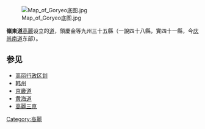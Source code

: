 [[File:Map_of_Goryeo底图.jpg|thumb]]

'''嶺東道'''[[高麗|高麗]]设立的[[道_(行政区划)|道]]，領慶金等九州三十五縣（一說四十八縣，實四十一縣，今[[庆尚南道|庆尚南道]]东部）。

==参见==
*[[高丽行政区划|高丽行政区划]]
*[[韩州|韩州]]
*[[京畿道|京畿道]] 
*[[黄海道|黄海道]]
*[[高麗三京|高麗三京]]

[[Category:高麗|Category:高麗]]